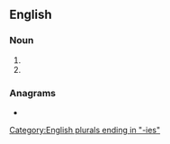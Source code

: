 ==English==

===Noun===
{{head|en|noun form}}

# {{plural of|en|trolley}}
# {{plural of|en|trolly}}

===Anagrams===
* {{anagrams|en|a=eillorst|Torellis|tresillo|trilloes}}

[[Category:English plurals ending in "-ies"]]